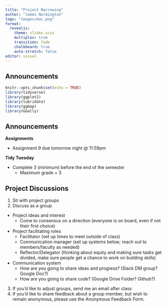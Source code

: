 ```yaml
---
title: "Project Narrowing"
author: "James Normington"
logo: "images/mac.png"
format: 
  revealjs:
    theme: slides.scss
    multiplex: true
    transition: fade
    chalkboard: true
    auto-stretch: false
editor: visual
---
```


## Announcements {.unnumbered .smaller}

```r
knitr::opts_chunk$set(echo = TRUE)
library(tidyverse)
library(ggplot2)
library(lubridate)
library(ggmap)
library(GGally)
```

## Announcements {.unnumbered .smaller}

**Assignments**

-   Assignment 9 due tomorrow night @ 11:59pm

**Tidy Tuesday**

-   Complete 3 (minimum) before the end of the semester
    -   Maximum grade = 3

## Project Discussions

1.  Sit with project groups
2.  Discuss as a group

-   Project ideas and interest
    -   Come to consensus on a direction (everyone is on board, even if not their first choice)
-   Project facilitating roles
    -   Facilitator (set up times to meet outside of class)
    -   Communication manager (set up systems below; reach out to members/faculty as needed)
    -   Reflector/Delegator (thinking about equity and making sure tasks get divided, make sure people get a chance to work on building skills)
-   Communication system
    -   How are you going to share ideas and progress? (Slack DM group? Google Doc?)
    -   How are you going to share code? (Google Drive Folder? Github?)

3.  If you'd like to adjust groups, send me an email after class
4.  If you'd like to share feedback about a group member, but wish to remain anonymous, please use the Anonymous Feedback Form.
